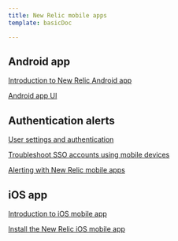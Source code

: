 ```yaml
---
title: New Relic mobile apps
template: basicDoc

---
```


## Android app

[Introduction to New Relic Android app](/docs/mobile-apps/new-relic-mobile-apps/android-app/introduction-new-relic-android-app)

[Android app UI](/docs/mobile-apps/new-relic-mobile-apps/android-app/android-app-ui)

## Authentication alerts

[User settings and authentication](/docs/mobile-apps/new-relic-mobile-apps/authentication-alerts/user-settings-authentication)

[Troubleshoot SSO accounts using mobile devices](/docs/mobile-apps/new-relic-mobile-apps/authentication-alerts/troubleshoot-sso-accounts-using-mobile-devices)

[Alerting with New Relic mobile apps](/docs/mobile-apps/new-relic-mobile-apps/authentication-alerts/alerting-new-relic-mobile-apps)

## iOS app

[Introduction to iOS mobile app](/docs/mobile-apps/new-relic-mobile-apps/ios-app/introduction-ios-mobile-app)

[Install the New Relic iOS mobile app](/docs/mobile-apps/new-relic-mobile-apps/ios-app/install-new-relic-ios-mobile-app)
